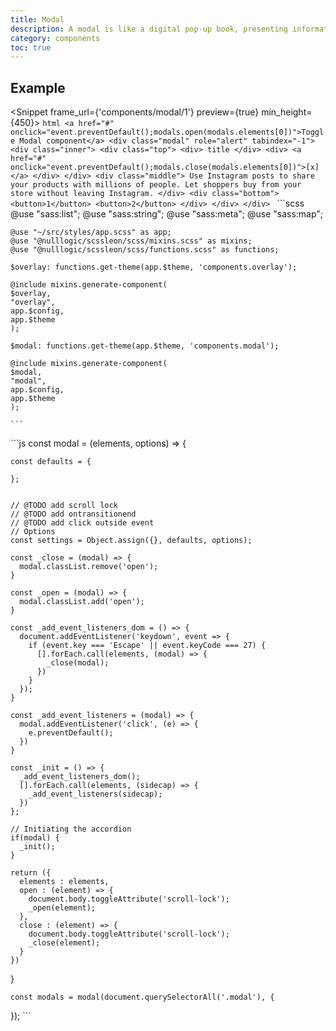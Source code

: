 ```yaml
---
title: Modal
description: A modal is like a digital pop-up book, presenting information in a way that demands your attention. It's the trusty sidekick of web pages, helping users navigate and interact with a website without feeling overwhelmed by a barrage of text. With a modal, you can easily display important information, without having to scroll through endless pages of content.
category: components
toc: true
---
```


## Example

<Snippet frame_url={'components/modal/1'} preview={true} min_height={450}>
  <Fragment slot="html">
    ```html
    <a href="#" onclick="event.preventDefault();modals.open(modals.elements[0])">Toggle Modal component</a>
    <div class="modal" role="alert" tabindex="-1">
      <div class="inner">
        <div class="top">
          <div>
            title
          </div>
          <div>
            <a href="#" onclick="event.preventDefault();modals.close(modals.elements[0])">[x]</a>
          </div>
        </div>
        <div class="middle">
          Use Instagram posts to share your products with millions of people. Let shoppers buy from your store without leaving Instagram.
        </div>
        <div class="bottom">
          <button>1</button>
          <button>2</button>
        </div>
      </div>
    </div>
    ```
  </Fragment>
  <Fragment slot="scss">
    ```scss
    @use "sass:list";
    @use "sass:string";
    @use "sass:meta";
    @use "sass:map";

    @use "~/src/styles/app.scss" as app;
    @use "@nulllogic/scssleon/scss/mixins.scss" as mixins;
    @use "@nulllogic/scssleon/scss/functions.scss" as functions;

    $overlay: functions.get-theme(app.$theme, 'components.overlay');

    @include mixins.generate-component(
    $overlay,
    "overlay",
    app.$config,
    app.$theme
    );

    $modal: functions.get-theme(app.$theme, 'components.modal');

    @include mixins.generate-component(
    $modal,
    "modal",
    app.$config,
    app.$theme
    );

    ```
  </Fragment>
  <Fragment slot={'js'}>
    ```js
    const modal = (elements, options) => {

    const defaults = {

    };


    // @TODO add scroll lock
    // @TODO add ontransitionend
    // @TODO add click outside event
    // Options
    const settings = Object.assign({}, defaults, options);

    const _close = (modal) => {
      modal.classList.remove('open');
    }

    const _open = (modal) => {
      modal.classList.add('open');
    }

    const _add_event_listeners_dom = () => {
      document.addEventListener('keydown', event => {
        if (event.key === 'Escape' || event.keyCode === 27) {
          [].forEach.call(elements, (modal) => {
            _close(modal);
          })
        }
      });
    }

    const _add_event_listeners = (modal) => {
      modal.addEventListener('click', (e) => {
        e.preventDefault();
      })
    }

    const _init = () => {
      _add_event_listeners_dom();
      [].forEach.call(elements, (sidecap) => {
        _add_event_listeners(sidecap);
      })
    };

    // Initiating the accordion
    if(modal) {
      _init();
    }

    return ({
      elements : elements,
      open : (element) => {
        document.body.toggleAttribute('scroll-lock');
        _open(element);
      },
      close : (element) => {
        document.body.toggleAttribute('scroll-lock');
        _close(element);
      }
    })
  }

    const modals = modal(document.querySelectorAll('.modal'), {
  });
    ```
  </Fragment>
</Snippet>
